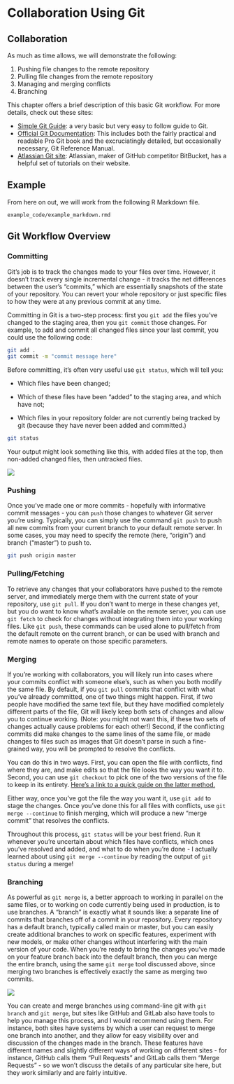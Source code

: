 # Collaboration Using Git

## Collaboration

As much as time allows, we will demonstrate the following:

1. Pushing file changes to the remote repository  
2. Pulling file changes from the remote repository
3. Managing and merging conflicts
4. Branching

This chapter offers a brief description of this basic Git workflow. For more details, check out these sites:

* [Simple Git Guide](https://rogerdudler.github.io/git-guide/): a very basic but very easy to follow guide to Git.
* [Official Git Documentation](https://git-scm.com/doc): This includes both the fairly practical and readable Pro Git book and the excruciatingly detailed, but occasionally necessary, Git Reference Manual.
* [Atlassian Git site](https://www.atlassian.com/git/tutorials): Atlassian, maker of GitHub competitor BitBucket, has a helpful set of tutorials on their website.

## Example

From here on out, we will work from the following R Markdown file. 

`example_code/example_markdown.rmd`

## Git Workflow Overview

### Committing

Git's job is to track the changes made to your files over time. However, it doesn't track every single incremental change - it tracks the net differences between the user's "commits," which are essentially snapshots of the state of your repository. You can revert your whole repository or just specific files to how they were at any previous commit at any time.

Committing in Git is a two-step process: first you `git add` the files you've changed to the staging area, then you `git commit` those changes. For example, to add and commit all changed files since your last commit, you could use the following code:

```bash
git add .
git commit -m "commit message here"
```

Before committing, it's often very useful use `git status`, which will tell you:

* Which files have been changed;  

* Which of these files have been "added" to the staging area, and which have not;  

* Which files in your repository folder are not currently being tracked by git (because they have never been added and committed.)

```bash
git status
```

Your output might look something like this, with added files at the top, then non-added changed files, then untracked files.

![](img/git_status.PNG)

### Pushing

Once you've made one or more commits - hopefully with informative commit messages - you can `push` those changes to whatever Git server you're using. Typically, you can simply use the command `git push` to push all new commits from your current branch to your default remote server. In some cases, you may need to specify the remote (here, "origin") and branch ("master") to push to.

```bash
git push origin master
```

### Pulling/Fetching

To retrieve any changes that your collaborators have pushed to the remote server, and immediately merge them with the current state of your repository, use `git pull`. If you don't want to merge in these changes yet, but you do want to know what's available on the remote server, you can use `git fetch` to check for changes without integrating them into your working files. Like `git push`, these commands can be used alone to pull/fetch from the default remote on the current branch, or can be used with branch and remote names to operate on those specific parameters.

### Merging

If you're working with collaborators, you will likely run into cases where your commits conflict with someone else's, such as when you both modify the same file. By default, if you `git pull` commits that conflict with what you've already committed, one of two things might happen. First, if two people have modified the same text file, but they have modified completely different parts of the file, Git will likely keep both sets of changes and allow you to continue working. (Note: you might not want this, if these two sets of changes actually cause problems for each other!) Second, if the conflicting commits did make changes to the same lines of the same file, or made changes to files such as images that Git doesn't parse in such a fine-grained way, you will be prompted to resolve the conflicts.

You can do this in two ways. First, you can open the file with conflicts, find where they are, and make edits so that the file looks the way you want it to. Second, you can use `git checkout` to pick one of the two versions of the file to keep in its entirety. [Here's a link to a quick guide on the latter method.](https://nitaym.github.io/ourstheirs/) 

Either way, once you've got the file the way you want it, use `git add` to stage the changes. Once you've done this for all files with conflicts, use `git merge --continue` to finish merging, which will produce a new "merge commit" that resolves the conflicts.

Throughout this process, `git status` will be your best friend. Run it whenever you're uncertain about which files have conflicts, which ones you've resolved and added, and what to do when you're done - I actually learned about using `git merge --continue` by reading the output of `git status` during a merge!

### Branching

As powerful as `git merge` is, a better approach to working in parallel on the same files, or to working on code currently being used in production, is to use branches. A "branch" is exactly what it sounds like: a separate line of commits that branches off of a commit in your repository. Every repository has a default branch, typically called main or master, but you can easily create additional branches to work on specific features, experiment with new models, or make other changes without interfering with the main version of your code. When you're ready to bring the changes you've made on your feature branch back into the default branch, then you can merge the entire branch, using the same `git merge` tool discussed above, since merging two branches is effectively exactly the same as merging two commits.

![](img/git_branch.png)

You can create and merge branches using command-line git with `git branch` and `git merge`, but sites like GitHub and GitLab also have tools to help you manage this process, and I would recommend using them. For instance, both sites have systems by which a user can request to merge one branch into another, and they allow for easy visibility over and discussion of the changes made in the branch. These features have different names and slightly different ways of working on different sites - for instance, GitHub calls them "Pull Requests" and GitLab calls them "Merge Requests" - so we won't discuss the details of any particular site here, but they work similarly and are fairly intuitive.

